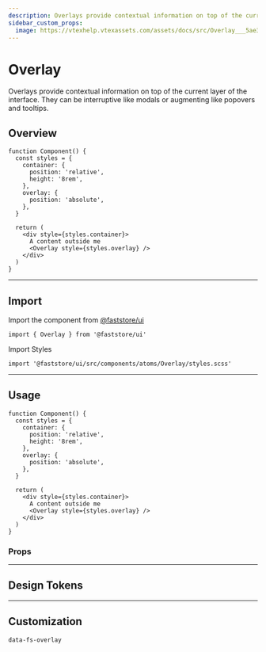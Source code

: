 ```yaml
---
description: Overlays provide contextual information on top of the current layer of the interface.
sidebar_custom_props:
  image: https://vtexhelp.vtexassets.com/assets/docs/src/Overlay___5ae3e4dc6b4b413cf33295d52a64fac0.png
---
```



# Overlay

Overlays provide contextual information on top of the current layer of the interface. They can be interruptive like modals or augmenting like popovers and tooltips.

## Overview

```tsx live
function Component() {
  const styles = {
    container: {
      position: 'relative',
      height: '8rem',
    },
    overlay: {
      position: 'absolute',
    },
  }

  return (
    <div style={styles.container}>
      A content outside me
      <Overlay style={styles.overlay} />
    </div>
  )
}
```

---

## Import

Import the component from <a href="https://www.faststore.dev/reference/ui/get-started-faststore-ui">@faststore/ui</a>

```tsx
import { Overlay } from '@faststore/ui'
```

Import Styles

```tsx
import '@faststore/ui/src/components/atoms/Overlay/styles.scss'
```

---

## Usage

```tsx live
function Component() {
  const styles = {
    container: {
      position: 'relative',
      height: '8rem',
    },
    overlay: {
      position: 'absolute',
    },
  }

  return (
    <div style={styles.container}>
      A content outside me
      <Overlay style={styles.overlay} />
    </div>
  )
}
```


### Props

<PropsSection name="Overlay" />

---

## Design Tokens

<TokenTable>
  <TokenRow token="--fs-overlay-bkg-color" value="rgb(0 0 0 / 20%)" isColor />
</TokenTable>

---

## Customization

`data-fs-overlay`
